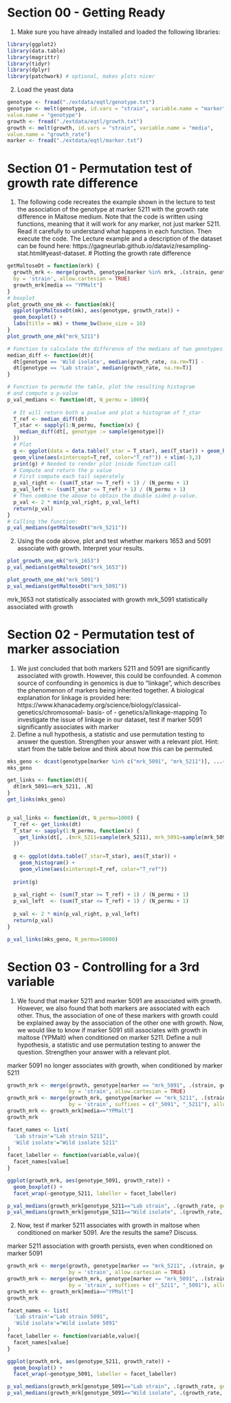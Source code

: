 # Section 00 - Getting Ready
1. Make sure you have already installed and loaded the following libraries:
```r
library(ggplot2)
library(data.table)
library(magrittr)
library(tidyr)
library(dplyr)
library(patchwork) # optional, makes plots nicer
```
2. Load the yeast data
```r
genotype <- fread("./extdata/eqtl/genotype.txt")
genotype <- melt(genotype, id.vars = "strain", variable.name = "marker",
value.name = "genotype")
growth <- fread("./extdata/eqtl/growth.txt")
growth <- melt(growth, id.vars = "strain", variable.name = "media",
value.name = "growth_rate")
marker <- fread("./extdata/eqtl/marker.txt")
```



# Section 01 - Permutation test of growth rate difference
1. The following code recreates the example shown in the lecture to test the association of the genotype
at marker 5211 with the growth rate difference in Maltose medium. Note that the code is written using
functions, meaning that it will work for any marker, not just marker 5211. Read it carefully to understand
what happens in each function. Then execute the code. The Lecture example and a description of the dataset
can be found here: https://gagneurlab.github.io/dataviz/resampling-stat.html#yeast-dataset.
# Plotting the growth rate difference
```r
getMaltoseDt = function(mrk) {
  growth_mrk <- merge(growth, genotype[marker %in% mrk, .(strain, genotype, marker)],
  by = 'strain', allow.cartesian = TRUE)
  growth_mrk[media == "YPMalt"]
}
# boxplot
plot_growth_one_mk <- function(mk){
  ggplot(getMaltoseDt(mk), aes(genotype, growth_rate)) +
  geom_boxplot() +
  labs(title = mk) + theme_bw(base_size = 16)
}
plot_growth_one_mk("mrk_5211")

# Function to calculate the difference of the medians of two genotypes
median_diff <- function(dt){
  dt[genotype == 'Wild isolate', median(growth_rate, na.rm=T)] -
  dt[genotype == 'Lab strain', median(growth_rate, na.rm=T)]
}

# Function to permute the table, plot the resulting histogram
# and compute a p-value
p_val_medians <- function(dt, N_permu = 1000){
  
  # It will return both a pvalue and plot a histogram of T_star
  T_ref <- median_diff(dt)
  T_star <- sapply(1:N_permu, function(x) {
    median_diff(dt[, genotype := sample(genotype)]) 
  })
  # Plot
  g <- ggplot(data = data.table(T_star = T_star), aes(T_star)) + geom_histogram() +
  geom_vline(aes(xintercept=T_ref, color="T_ref")) + xlim(-3,3)
  print(g) # Needed to render plot inside function call
  # Compute and return the p value
  # First compute each tail seperately
  p_val_right <- (sum(T_star >= T_ref) + 1) / (N_permu + 1)
  p_val_left <- (sum(T_star <= T_ref) + 1) / (N_permu + 1)
  # Then combine the above to obtain the double sided p-value.
  p_val <- 2 * min(p_val_right, p_val_left)
  return(p_val)
}
# Calling the function:
p_val_medians(getMaltoseDt("mrk_5211"))
```
2. Using the code above, plot and test whether markers 1653 and 5091 associate with growth. Interpret your
results.
```r
plot_growth_one_mk("mrk_1653")
p_val_medians(getMaltoseDt("mrk_1653"))

plot_growth_one_mk("mrk_5091")
p_val_medians(getMaltoseDt("mrk_5091"))
```
mrk_1653 not statistically associated with growth
mrk_5091 statistically associated with growth



# Section 02 - Permutation test of marker association
1. We just concluded that both markers 5211 and 5091 are significantly associated with growth. However,
this could be confounded. A common source of confounding in genomics is due to “linkage”, which describes
the phenomenon of markers being inherited together. A biological explanation for linkage is provided
here: https://www.khanacademy.org/science/biology/classical- genetics/chromosomal- basis- of -
genetics/a/linkage-mapping
To investigate the issue of linkage in our dataset, test if marker 5091 significantly associates with marker
5211. Define a null hypothesis, a statistic and use permutation testing to answer the question. Strengthen
your answer with a relevant plot.
Hint: start from the table below and think about how this can be permuted.
```r
mks_geno <- dcast(genotype[marker %in% c("mrk_5091", "mrk_5211")], ...~marker)
mks_geno
```
```r
get_links <- function(dt){
  dt[mrk_5091==mrk_5211, .N]
}
get_links(mks_geno)


p_val_links <- function(dt, N_permu=1000) {
  T_ref <- get_links(dt)
  T_star <- sapply(1:N_permu, function(x) {
    get_links(dt[, .(mrk_5211=sample(mrk_5211), mrk_5091=sample(mrk_5091))])
  })
  
  g <- ggplot(data.table(T_star=T_star), aes(T_star)) +
    geom_histogram() +
    geom_vline(aes(xintercept=T_ref, color="T_ref"))
  
  print(g)
  
  p_val_right <- (sum(T_star >= T_ref) + 1) / (N_permu + 1)
  p_val_left  <- (sum(T_star <= T_ref) + 1) / (N_permu + 1)
  
  p_val <- 2 * min(p_val_right, p_val_left)
  return(p_val)
}

p_val_links(mks_geno, N_permu=10000)
```


# Section 03 - Controlling for a 3rd variable
1. We found that marker 5211 and marker 5091 are associated with growth. However, we also found that
both markers are associated with each other. Thus, the association of one of these markers with growth could
be explained away by the association of the other one with growth.
Now, we would like to know if marker 5091 still associates with growth in maltose (YPMalt) when conditioned
on marker 5211. Define a null hypothesis, a statistic and use permutation testing to answer the question.
Strengthen your answer with a relevant plot.

marker 5091 no longer associates with growth, when conditioned by marker 5211

```r
growth_mrk <- merge(growth, genotype[marker == "mrk_5091", .(strain, genotype, marker)], 
                    by = 'strain', allow.cartesian = TRUE)
growth_mrk <- merge(growth_mrk, genotype[marker == "mrk_5211", .(strain, genotype, marker)], 
                    by = 'strain', suffixes = c("_5091", "_5211"), allow.cartesian = TRUE)
growth_mrk <- growth_mrk[media=="YPMalt"]
growth_mrk

facet_names <- list(
  'Lab strain'="Lab strain 5211",
  'Wild isolate'="Wild isolate 5211"
)
facet_labeller <- function(variable,value){
  facet_names[value]
}

ggplot(growth_mrk, aes(genotype_5091, growth_rate)) +
  geom_boxplot() +
  facet_wrap(~genotype_5211, labeller = facet_labeller) 

p_val_medians(growth_mrk[genotype_5211=="Lab strain", .(growth_rate, genotype=genotype_5091)] )
p_val_medians(growth_mrk[genotype_5211=="Wild isolate", .(growth_rate, genotype=genotype_5091)] )
```

2. Now, test if marker 5211 associates with growth in maltose when conditioned on marker 5091. Are the
results the same? Discuss.

marker 5211 association with growth persists, even when conditioned on marker 5091

```r
growth_mrk <- merge(growth, genotype[marker == "mrk_5211", .(strain, genotype, marker)], 
                    by = 'strain', allow.cartesian = TRUE)
growth_mrk <- merge(growth_mrk, genotype[marker == "mrk_5091", .(strain, genotype, marker)], 
                    by = 'strain', suffixes = c("_5211", "_5091"), allow.cartesian = TRUE)
growth_mrk <- growth_mrk[media=="YPMalt"]
growth_mrk

facet_names <- list(
  'Lab strain'="Lab strain 5091",
  'Wild isolate'="Wild isolate 5091"
)
facet_labeller <- function(variable,value){
  facet_names[value]
}

ggplot(growth_mrk, aes(genotype_5211, growth_rate)) +
  geom_boxplot() +
  facet_wrap(~genotype_5091, labeller = facet_labeller) 

p_val_medians(growth_mrk[genotype_5091=="Lab strain", .(growth_rate, genotype=genotype_5211)] )
p_val_medians(growth_mrk[genotype_5091=="Wild isolate", .(growth_rate, genotype=genotype_5211)] )
```




